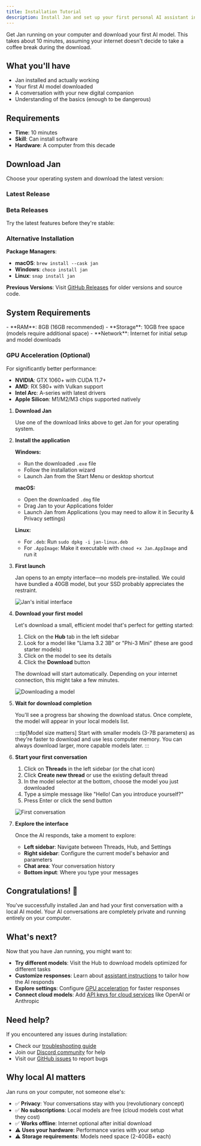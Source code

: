 ```yaml
---
title: Installation Tutorial
description: Install Jan and set up your first personal AI assistant in under 10 minutes.
---
```



Get Jan running on your computer and download your first AI model. This takes about 10 minutes, assuming your internet doesn't decide to take a coffee break during the download.

## What you'll have

- Jan installed and actually working
- Your first AI model downloaded 
- A conversation with your new digital companion
- Understanding of the basics (enough to be dangerous)

## Requirements

- **Time**: 10 minutes
- **Skill**: Can install software
- **Hardware**: A computer from this decade

## Download Jan

Choose your operating system and download the latest version:

### Latest Release

<CardGrid>
  <LinkCard
    title="Windows"
    description="Download for Windows 10 or higher"
    href="https://app.jan.ai/download/latest/win-x64"
  />
  <LinkCard
    title="macOS"
    description="Universal binary for Intel and Apple Silicon"
    href="https://app.jan.ai/download/latest/mac-universal"
  />
  <LinkCard
    title="Linux (deb)"
    description="For Ubuntu, Debian, and derivatives"
    href="https://app.jan.ai/download/latest/linux-amd64-deb"
  />
  <LinkCard
    title="Linux (AppImage)"
    description="Universal Linux package"
    href="https://app.jan.ai/download/latest/linux-amd64-appimage"
  />
</CardGrid>

### Beta Releases

Try the latest features before they're stable:

<CardGrid>
  <LinkCard
    title="Windows Beta"
    href="https://app.jan.ai/download/beta/win-x64"
  />
  <LinkCard
    title="macOS Beta"
    href="https://app.jan.ai/download/beta/mac-universal"
  />
  <LinkCard
    title="Linux Beta (deb)"
    href="https://app.jan.ai/download/beta/linux-amd64-deb"
  />
  <LinkCard
    title="Linux Beta (AppImage)"
    href="https://app.jan.ai/download/beta/linux-amd64-appimage"
  />
</CardGrid>

### Alternative Installation

**Package Managers**:
- **macOS**: `brew install --cask jan`
- **Windows**: `choco install jan`
- **Linux**: `snap install jan`

**Previous Versions**: Visit [GitHub Releases](https://github.com/menloresearch/jan/releases) for older versions and source code.

## System Requirements

<Card title="Minimum Requirements" icon="laptop">
- **RAM**: 8GB (16GB recommended)
- **Storage**: 10GB free space (models require additional space)
- **Network**: Internet for initial setup and model downloads
</Card>

### GPU Acceleration (Optional)

For significantly better performance:

- **NVIDIA**: GTX 1060+ with CUDA 11.7+
- **AMD**: RX 580+ with Vulkan support
- **Intel Arc**: A-series with latest drivers
- **Apple Silicon**: M1/M2/M3 chips supported natively

<Steps>

1. **Download Jan**

   Use one of the download links above to get Jan for your operating system.

2. **Install the application**

   **Windows:**
   - Run the downloaded `.exe` file
   - Follow the installation wizard
   - Launch Jan from the Start Menu or desktop shortcut

   **macOS:**
   - Open the downloaded `.dmg` file
   - Drag Jan to your Applications folder
   - Launch Jan from Applications (you may need to allow it in Security & Privacy settings)

   **Linux:**
   - For `.deb`: Run `sudo dpkg -i jan-linux.deb`
   - For `.AppImage`: Make it executable with `chmod +x Jan.AppImage` and run it

3. **First launch**

   Jan opens to an empty interface—no models pre-installed. We could have bundled a 40GB model, but your SSD probably appreciates the restraint.

   ![Jan's initial interface](/docs/_assets/quick-start-01.png)

4. **Download your first model**

   Let's download a small, efficient model that's perfect for getting started:

   1. Click on the **Hub** tab in the left sidebar
   2. Look for a model like "Llama 3.2 3B" or "Phi-3 Mini" (these are good starter models)
   3. Click on the model to see its details
   4. Click the **Download** button

   The download will start automatically. Depending on your internet connection, this might take a few minutes.

   ![Downloading a model](/docs/_assets/model-management-01.png)

5. **Wait for download completion**

   You'll see a progress bar showing the download status. Once complete, the model will appear in your local models list.

   :::tip[Model size matters]
   Start with smaller models (3-7B parameters) as they're faster to download and use less computer memory. You can always download larger, more capable models later.
   :::

6. **Start your first conversation**

   1. Click on **Threads** in the left sidebar (or the chat icon)
   2. Click **Create new thread** or use the existing default thread
   3. In the model selector at the bottom, choose the model you just downloaded
   4. Type a simple message like "Hello! Can you introduce yourself?"
   5. Press Enter or click the send button

   ![First conversation](/docs/_assets/quick-start-02.png)

7. **Explore the interface**

   Once the AI responds, take a moment to explore:
   
   - **Left sidebar**: Navigate between Threads, Hub, and Settings
   - **Right sidebar**: Configure the current model's behavior and parameters
   - **Chat area**: Your conversation history
   - **Bottom input**: Where you type your messages

</Steps>

## Congratulations! 🎉

You've successfully installed Jan and had your first conversation with a local AI model. Your AI conversations are completely private and running entirely on your computer.

## What's next?

Now that you have Jan running, you might want to:

- **Try different models**: Visit the Hub to download models optimized for different tasks
- **Customize responses**: Learn about [assistant instructions](/how-to/custom-assistants) to tailor how the AI responds
- **Explore settings**: Configure [GPU acceleration](/tutorials/gpu-setup) for faster responses
- **Connect cloud models**: Add [API keys for cloud services](/tutorials/cloud-models) like OpenAI or Anthropic

## Need help?

If you encountered any issues during installation:

- Check our [troubleshooting guide](/how-to/troubleshooting)
- Join our [Discord community](https://discord.gg/FTk2MvZwJH) for help
- Visit our [GitHub issues](https://github.com/menloresearch/jan/issues) to report bugs

## Why local AI matters

Jan runs on your computer, not someone else's:

- ✅ **Privacy**: Your conversations stay with you (revolutionary concept)
- ✅ **No subscriptions**: Local models are free (cloud models cost what they cost)
- ✅ **Works offline**: Internet optional after initial download
- ⚠️ **Uses your hardware**: Performance varies with your setup
- ⚠️ **Storage requirements**: Models need space (2-40GB+ each)